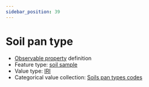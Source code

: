 ```yaml
---
sidebar_position: 39
---
```



# Soil pan type

- [Observable property](/viewers/dawe-vocabs?uri=https://linked.data.gov.au/def/test/dawe-cv/084ba6fb-0cfd-48a1-bf00-e91c9bc0cea0) definition
- Feature type: [soil sample](http://linked.data.gov.au/def/tern-cv/06461021-a6c2-4175-9651-23653c2b9116)
- Value type: [IRI](https://w3id.org/tern/ontologies/tern/IRI)
- Categorical value collection: [Soils pan types codes](/viewers/dawe-vocabs?uri=https://linked.data.gov.au/def/test/dawe-cv/995adb71-6439-4cd3-9ece-bb87a8a217c0)

<Example protocolModule="soil-pit-characterization" observableProperty="https://linked.data.gov.au/def/test/dawe-cv/084ba6fb-0cfd-48a1-bf00-e91c9bc0cea0" />

